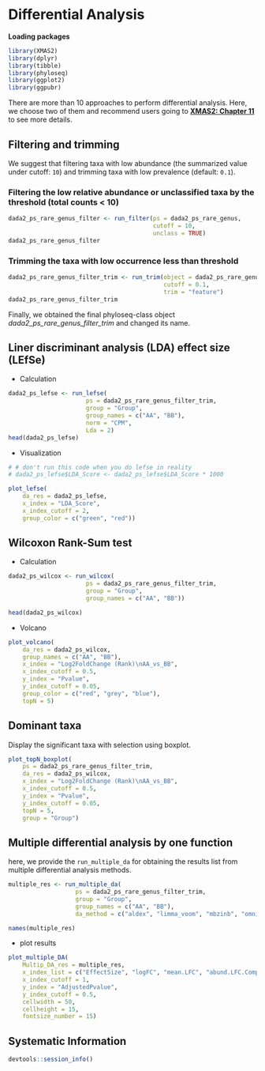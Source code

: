# Differential Analysis


**Loading packages**

```r
library(XMAS2)
library(dplyr)
library(tibble)
library(phyloseq)
library(ggplot2)
library(ggpubr)
```


There are more than 10 approaches to perform differential analysis. Here, we choose two of them and recommend users going to **[XMAS2: Chapter 11](https://xbiomeanalysis.github.io/XMAS_tutorial/differential-analysis.html)** to see more details.


## Filtering and trimming

We suggest that filtering taxa with low abundance (the summarized value under cutoff: `10`) and trimming taxa with low prevalence (default: `0.1`).

### Filtering the low relative abundance or unclassified taxa by the threshold (total counts < 10)
```r
dada2_ps_rare_genus_filter <- run_filter(ps = dada2_ps_rare_genus, 
                                         cutoff = 10, 
                                         unclass = TRUE)
dada2_ps_rare_genus_filter 
```

### Trimming the taxa with low occurrence less than threshold
```r
dada2_ps_rare_genus_filter_trim <- run_trim(object = dada2_ps_rare_genus_filter, 
                                            cutoff = 0.1, 
                                            trim = "feature")
dada2_ps_rare_genus_filter_trim
```

Finally, we obtained the final phyloseq-class object _dada2\_ps\_rare\_genus\_filter\_trim_ and changed its name.


## Liner discriminant analysis (LDA) effect size (LEfSe)

* Calculation
```r
dada2_ps_lefse <- run_lefse(
                      ps = dada2_ps_rare_genus_filter_trim,
                      group = "Group",
                      group_names = c("AA", "BB"),
                      norm = "CPM",
                      Lda = 2)
head(dada2_ps_lefse)
```

* Visualization
```r
# # don't run this code when you do lefse in reality
# dada2_ps_lefse$LDA_Score <- dada2_ps_lefse$LDA_Score * 1000

plot_lefse(
    da_res = dada2_ps_lefse,
    x_index = "LDA_Score",
    x_index_cutoff = 2,
    group_color = c("green", "red"))
```


## Wilcoxon Rank-Sum test

* Calculation
```r
dada2_ps_wilcox <- run_wilcox(
                      ps = dada2_ps_rare_genus_filter_trim,
                      group = "Group",
                      group_names = c("AA", "BB"))

head(dada2_ps_wilcox)
```


* Volcano
```r
plot_volcano(
    da_res = dada2_ps_wilcox,
    group_names = c("AA", "BB"),
    x_index = "Log2FoldChange (Rank)\nAA_vs_BB",
    x_index_cutoff = 0.5,
    y_index = "Pvalue",
    y_index_cutoff = 0.05,
    group_color = c("red", "grey", "blue"),
    topN = 5)
```


## Dominant taxa

Display the significant taxa with selection using boxplot.

```r
plot_topN_boxplot(
    ps = dada2_ps_rare_genus_filter_trim,
    da_res = dada2_ps_wilcox,
    x_index = "Log2FoldChange (Rank)\nAA_vs_BB",
    x_index_cutoff = 0.5,
    y_index = "Pvalue",
    y_index_cutoff = 0.05,
    topN = 5,
    group = "Group")
```


## Multiple differential analysis by one function

here, we provide the `run_multiple_da` for obtaining the results list from multiple differential analysis methods.

```r
multiple_res <- run_multiple_da(
                   ps = dada2_ps_rare_genus_filter_trim,
                   group = "Group",
                   group_names = c("AA", "BB"),
                   da_method = c("aldex", "limma_voom", "mbzinb", "omnibus"))

names(multiple_res)
```


* plot  results
```r
plot_multiple_DA(
    Multip_DA_res = multiple_res,
    x_index_list = c("EffectSize", "logFC", "mean.LFC", "abund.LFC.CompvarBB.est"),
    x_index_cutoff = 1,
    y_index = "AdjustedPvalue",
    y_index_cutoff = 0.5,
    cellwidth = 50, 
    cellheight = 15, 
    fontsize_number = 15)
```


## Systematic Information
```r
devtools::session_info()
```

